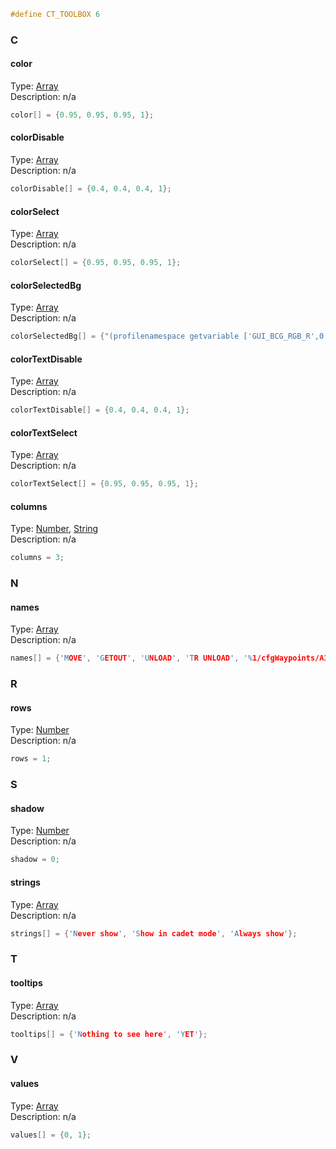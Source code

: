 <syntaxhighlight lang="cpp">#define CT_TOOLBOX 6</syntaxhighlight>
{{Cfg ref|start}}
{{Cfg ref|abc}}
=== C ===
==== color ====
;Type: [[TokenNameValueTypes|Array]]
;Description: n/a
<syntaxhighlight lang="cpp">
color[] = {0.95, 0.95, 0.95, 1};
</syntaxhighlight>
==== colorDisable ====
;Type: [[TokenNameValueTypes|Array]]
;Description: n/a
<syntaxhighlight lang="cpp">
colorDisable[] = {0.4, 0.4, 0.4, 1};
</syntaxhighlight>
==== colorSelect ====
;Type: [[TokenNameValueTypes|Array]]
;Description: n/a
<syntaxhighlight lang="cpp">
colorSelect[] = {0.95, 0.95, 0.95, 1};
</syntaxhighlight>
==== colorSelectedBg ====
;Type: [[TokenNameValueTypes|Array]]
;Description: n/a
<syntaxhighlight lang="cpp">
colorSelectedBg[] = {"(profilenamespace getvariable ['GUI_BCG_RGB_R',0.13])", "(profilenamespace getvariable ['GUI_BCG_RGB_G',0.54])", "(profilenamespace getvariable ['GUI_BCG_RGB_B',0.21])", 0.5};
</syntaxhighlight>
==== colorTextDisable ====
;Type: [[TokenNameValueTypes|Array]]
;Description: n/a
<syntaxhighlight lang="cpp">
colorTextDisable[] = {0.4, 0.4, 0.4, 1};
</syntaxhighlight>
==== colorTextSelect ====
;Type: [[TokenNameValueTypes|Array]]
;Description: n/a
<syntaxhighlight lang="cpp">
colorTextSelect[] = {0.95, 0.95, 0.95, 1};
</syntaxhighlight>
==== columns ====
;Type: [[TokenNameValueTypes|Number]], [[TokenNameValueTypes|String]]
;Description: n/a
<syntaxhighlight lang="cpp">
columns = 3;
</syntaxhighlight>
=== N ===
==== names ====
;Type: [[TokenNameValueTypes|Array]]
;Description: n/a
<syntaxhighlight lang="cpp">
names[] = {'MOVE', 'GETOUT', 'UNLOAD', 'TR UNLOAD', '%1/cfgWaypoints/A3/Land', '%1/cfgWaypoints/A3/Artillery', 'UNHOOK'};
</syntaxhighlight>
=== R ===
==== rows ====
;Type: [[TokenNameValueTypes|Number]]
;Description: n/a
<syntaxhighlight lang="cpp">
rows = 1;
</syntaxhighlight>
=== S ===
==== shadow ====
;Type: [[TokenNameValueTypes|Number]]
;Description: n/a
<syntaxhighlight lang="cpp">
shadow = 0;
</syntaxhighlight>
==== strings ====
;Type: [[TokenNameValueTypes|Array]]
;Description: n/a
<syntaxhighlight lang="cpp">
strings[] = {'Never show', 'Show in cadet mode', 'Always show'};
</syntaxhighlight>
=== T ===
==== tooltips ====
;Type: [[TokenNameValueTypes|Array]]
;Description: n/a
<syntaxhighlight lang="cpp">
tooltips[] = {'Nothing to see here', 'YET'};
</syntaxhighlight>
=== V ===
==== values ====
;Type: [[TokenNameValueTypes|Array]]
;Description: n/a
<syntaxhighlight lang="cpp">
values[] = {0, 1};
</syntaxhighlight>
{{Cfg ref|end}}